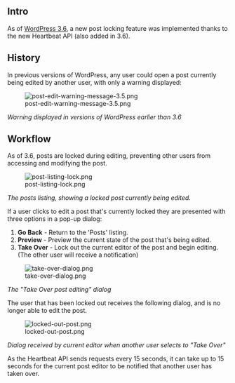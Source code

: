 ==Intro==

As of [[Version 3.6|WordPress 3.6]], a new post locking feature was implemented thanks to the new Heartbeat API (also added in 3.6).

==History==

In previous versions of WordPress, any user could open a post currently being edited by another user, with only a warning displayed:

[[File:post-edit-warning-message-3.5.png]]

''Warning displayed in versions of WordPress earlier than 3.6''

==Workflow==

As of 3.6, posts are locked during editing, preventing other users from accessing and modifying the post.

[[File:post-listing-lock.png]]

''The posts listing, showing a locked post currently being edited.''

If a user clicks to edit a post that's currently locked they are presented with three options in a pop-up dialog:

# '''Go Back''' - Return to the 'Posts' listing.
# '''Preview''' - Preview the current state of the post that's being edited.
# '''Take Over''' - Lock out the current editor of the post and begin editing. (The other user will receive a notification)

[[File:take-over-dialog.png]]

''The "Take Over post editing" dialog''

The user that has been locked out receives the following dialog, and is no longer able to edit the post.

[[File:locked-out-post.png]]

''Dialog received by current editor when another user selects to "Take Over"''

As the Heartbeat API sends requests every 15 seconds, it can take up to 15 seconds for the current post editor to be notified that another user has taken over.

{{Copyedit}}